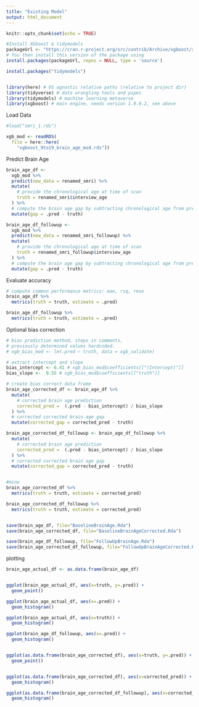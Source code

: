 ```yaml
---
title: "Existing Model"
output: html_document
---
```


```r
knitr::opts_chunk$set(echo = TRUE)

#Install XGboost & tidymodels
packageUrl <- "https://cran.r-project.org/src/contrib/Archive/xgboost/xgboost_1.0.0.2.tar.gz"
# You then install this version of the package using
install.packages(packageUrl, repos = NULL, type = 'source')

install.packages("tidymodels")


library(here) # OS agnostic relative paths (relative to project dir)
library(tidyverse) # data wrangling tools and pipes
library(tidymodels) # machine learning metaverse
library(xgboost) # main engine, needs version 1.0.0.2, see above

```

Load Data
```r

#load("smri_1.rds")

xgb_mod <- readRDS(
  file = here::here(
    "xgboost_9to19_brain_age_mod.rds"))
```

Predict Brain Age
```r
brain_age_df <-
  xgb_mod %>%
  predict(new_data = renamed_smri) %>%
  mutate(
    # provide the chronological age at time of scan
    truth = renamed_smri$interview_age
  ) %>%
  # compute the brain age gap by subtracting chronological age from prediction
  mutate(gap = .pred - truth)

brain_age_df_followup <-
  xgb_mod %>%
  predict(new_data = renamed_smri_followup) %>%
  mutate(
    # provide the chronological age at time of scan
    truth = renamed_smri_followup$interview_age
  ) %>%
  # compute the brain age gap by subtracting chronological age from prediction
  mutate(gap = .pred - truth)
```


Evaluate accuracy
```r
# compute common performance metrics: mae, rsq, rmse
brain_age_df %>%
  metrics(truth = truth, estimate = .pred)

brain_age_df_followup %>%
  metrics(truth = truth, estimate = .pred)
```

Optional bias correction
```r
# bias prediction method, steps in comments,
# previously determined values hardcoded.
# xgb_bias_mod <- lm(.pred ~ truth, data = xgb_validate)

# extract intercept and slope
bias_intercept <- 6.41 # xgb_bias_mod$coefficients[["(Intercept)"]]
bias_slope <-  0.55 # xgb_bias_mod$coefficients[["truth"]]

# create bias correct data frame
brain_age_corrected_df <- brain_age_df %>%
  mutate(
    # corrected brain age prediction
    corrected_pred =  (.pred - bias_intercept) / bias_slope
  ) %>%
  # corrected corrected brain age gap
  mutate(corrected_gap = corrected_pred - truth)

brain_age_corrected_df_followup <- brain_age_df_followup %>%
  mutate(
    # corrected brain age prediction
    corrected_pred =  (.pred - bias_intercept) / bias_slope
  ) %>%
  # corrected corrected brain age gap
  mutate(corrected_gap = corrected_pred - truth)


#mine
brain_age_corrected_df %>%
  metrics(truth = truth, estimate = corrected_pred)

brain_age_corrected_df_followup %>%
  metrics(truth = truth, estimate = corrected_pred)


save(brain_age_df, file="BaselineBrainAge.Rda")
save(brain_age_corrected_df, file="BaselineBrainAgeCorrected.Rda")

save(brain_age_df_followup, file="FollowUpBrainAge.Rda")
save(brain_age_corrected_df_followup, file="FollowUpBrainAgeCorrected.Rda")

```


plotting
```r
brain_age_actual_df <- as.data.frame(brain_age_df)


ggplot(brain_age_actual_df, aes(x=truth, y=.pred)) +
  geom_point()

ggplot(brain_age_actual_df, aes(x=.pred)) +
  geom_histogram()

ggplot(brain_age_actual_df, aes(x=truth)) +
  geom_histogram()

ggplot(brain_age_df_followup, aes(x=.pred)) +
  geom_histogram()


ggplot(as.data.frame(brain_age_corrected_df), aes(x=truth, y=.pred)) +
  geom_point()


ggplot(as.data.frame(brain_age_corrected_df), aes(x=corrected_pred)) +
  geom_histogram()

ggplot(as.data.frame(brain_age_corrected_df_followup), aes(x=corrected_pred)) +
  geom_histogram()
```